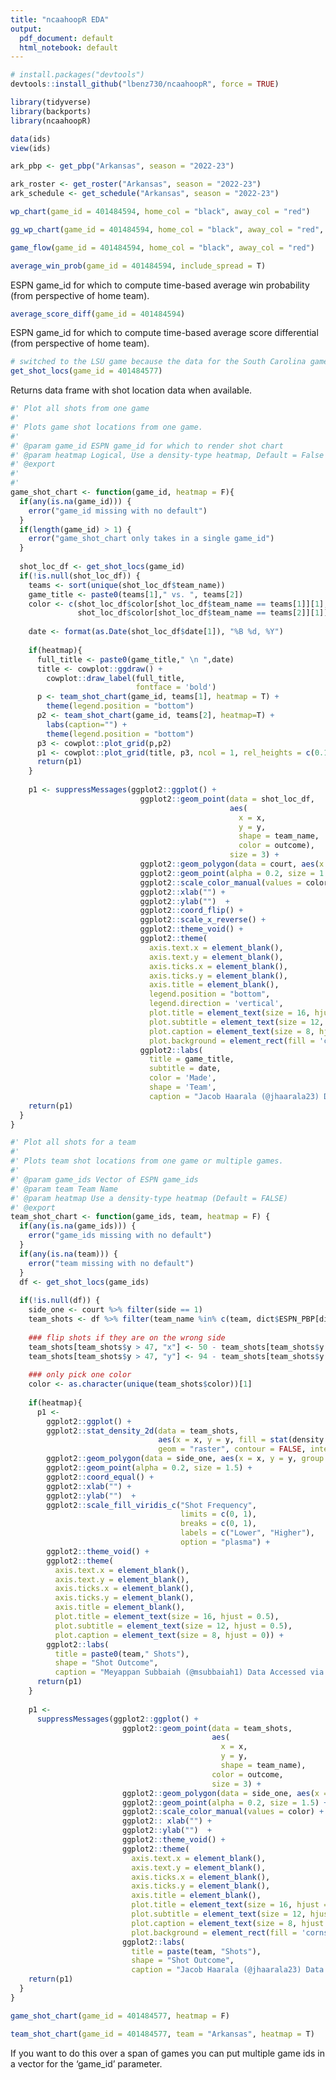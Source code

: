 ```yaml
---
title: "ncaahoopR EDA"
output:
  pdf_document: default
  html_notebook: default
---
```


```r
# install.packages("devtools")
devtools::install_github("lbenz730/ncaahoopR", force = TRUE)
```

```r
library(tidyverse)
library(backports)
library(ncaahoopR)
```

```r
data(ids)
view(ids)
```

```r
ark_pbp <- get_pbp("Arkansas", season = "2022-23")
```

```r
ark_roster <- get_roster("Arkansas", season = "2022-23")
ark_schedule <- get_schedule("Arkansas", season = "2022-23")
```

```r
wp_chart(game_id = 401484594, home_col = "black", away_col = "red")
```

```r
gg_wp_chart(game_id = 401484594, home_col = "black", away_col = "red", show_labels = T)
```

```r
game_flow(game_id = 401484594, home_col = "black", away_col = "red")
```

```r
average_win_prob(game_id = 401484594, include_spread = T)
```
ESPN game_id for which to compute time-based average win probability (from perspective of home team).


```r
average_score_diff(game_id = 401484594)
```

ESPN game_id for which to compute time-based average score differential (from perspective of home team).


```r
# switched to the LSU game because the data for the South Carolina game was not there yet
get_shot_locs(game_id = 401484577)
```
Returns data frame with shot location data when available.


```r
#' Plot all shots from one game
#'
#' Plots game shot locations from one game.
#'
#' @param game_id ESPN game_id for which to render shot chart
#' @param heatmap Logical, Use a density-type heatmap, Default = False
#' @export
#'
#'
game_shot_chart <- function(game_id, heatmap = F){
  if(any(is.na(game_id))) {
    error("game_id missing with no default")
  }
  if(length(game_id) > 1) {
    error("game_shot_chart only takes in a single game_id")
  }
  
  shot_loc_df <- get_shot_locs(game_id)
  if(!is.null(shot_loc_df)) {
    teams <- sort(unique(shot_loc_df$team_name))
    game_title <- paste0(teams[1]," vs. ", teams[2])
    color <- c(shot_loc_df$color[shot_loc_df$team_name == teams[1]][1],
               shot_loc_df$color[shot_loc_df$team_name == teams[2]][1])
    
    date <- format(as.Date(shot_loc_df$date[1]), "%B %d, %Y")
    
    if(heatmap){
      full_title <- paste0(game_title," \n ",date)
      title <- cowplot::ggdraw() +
        cowplot::draw_label(full_title,
                            fontface = 'bold')
      p <- team_shot_chart(game_id, teams[1], heatmap = T) +
        theme(legend.position = "bottom")
      p2 <- team_shot_chart(game_id, teams[2], heatmap=T) +
        labs(caption="") +
        theme(legend.position = "bottom")
      p3 <- cowplot::plot_grid(p,p2)
      p1 <- cowplot::plot_grid(title, p3, ncol = 1, rel_heights = c(0.1, 1))
      return(p1)
    }
    
    p1 <- suppressMessages(ggplot2::ggplot() +
                             ggplot2::geom_point(data = shot_loc_df,
                                                 aes(
                                                   x = x,
                                                   y = y,
                                                   shape = team_name,
                                                   color = outcome),
                                                 size = 3) +
                             ggplot2::geom_polygon(data = court, aes(x = x, y = y, group = group), col = "gray") +
                             ggplot2::geom_point(alpha = 0.2, size = 1.5) +
                             ggplot2::scale_color_manual(values = color) +
                             ggplot2::xlab("") +
                             ggplot2::ylab("")  +
                             ggplot2::coord_flip() +
                             ggplot2::scale_x_reverse() +
                             ggplot2::theme_void() +
                             ggplot2::theme(
                               axis.text.x = element_blank(),
                               axis.text.y = element_blank(),
                               axis.ticks.x = element_blank(),
                               axis.ticks.y = element_blank(),
                               axis.title = element_blank(),
                               legend.position = "bottom",
                               legend.direction = 'vertical',
                               plot.title = element_text(size = 16, hjust = 0.5),
                               plot.subtitle = element_text(size = 12, hjust = 0.5),
                               plot.caption = element_text(size = 8, hjust = 0),
                               plot.background = element_rect(fill = 'cornsilk')) +
                             ggplot2::labs(
                               title = game_title,
                               subtitle = date,
                               color = 'Made',
                               shape = 'Team',
                               caption = "Jacob Haarala (@jhaarala23) Data Accessed via ncaahoopR"))
    return(p1)
  }
}
```



```r
#' Plot all shots for a team
#'
#' Plots team shot locations from one game or multiple games.
#'
#' @param game_ids Vector of ESPN game_ids
#' @param team Team Name
#' @param heatmap Use a density-type heatmap (Default = FALSE)
#' @export
team_shot_chart <- function(game_ids, team, heatmap = F) {
  if(any(is.na(game_ids))) {
    error("game_ids missing with no default")
  }
  if(any(is.na(team))) {
    error("team missing with no default")
  }
  df <- get_shot_locs(game_ids)
  
  if(!is.null(df)) {
    side_one <- court %>% filter(side == 1)
    team_shots <- df %>% filter(team_name %in% c(team, dict$ESPN_PBP[dict$ESPN == team]))
    
    ### flip shots if they are on the wrong side
    team_shots[team_shots$y > 47, "x"] <- 50 - team_shots[team_shots$y > 47, "x"]
    team_shots[team_shots$y > 47, "y"] <- 94 - team_shots[team_shots$y > 47, "y"]
    
    ### only pick one color
    color <- as.character(unique(team_shots$color))[1]
    
    if(heatmap){
      p1 <-
        ggplot2::ggplot() +
        ggplot2::stat_density_2d(data = team_shots,
                                 aes(x = x, y = y, fill = stat(density / max(density))),
                                 geom = "raster", contour = FALSE, interpolate = TRUE, n = 200) +
        ggplot2::geom_polygon(data = side_one, aes(x = x, y = y, group = group), col = "gray") +
        ggplot2::geom_point(alpha = 0.2, size = 1.5) +
        ggplot2::coord_equal() +
        ggplot2::xlab("") +
        ggplot2::ylab("")  +
        ggplot2::scale_fill_viridis_c("Shot Frequency",
                                      limits = c(0, 1),
                                      breaks = c(0, 1),
                                      labels = c("Lower", "Higher"),
                                      option = "plasma") +
        ggplot2::theme_void() +
        ggplot2::theme(
          axis.text.x = element_blank(),
          axis.text.y = element_blank(),
          axis.ticks.x = element_blank(),
          axis.ticks.y = element_blank(),
          axis.title = element_blank(),
          plot.title = element_text(size = 16, hjust = 0.5),
          plot.subtitle = element_text(size = 12, hjust = 0.5),
          plot.caption = element_text(size = 8, hjust = 0)) +
        ggplot2::labs(
          title = paste0(team," Shots"),
          shape = "Shot Outcome",
          caption = "Meyappan Subbaiah (@msubbaiah1) Data Accessed via ncaahoopR")
      return(p1)
    }
    
    p1 <-
      suppressMessages(ggplot2::ggplot() +
                         ggplot2::geom_point(data = team_shots,
                                             aes(
                                               x = x,
                                               y = y,
                                               shape = team_name),
                                             color = outcome,
                                             size = 3) +
                         ggplot2::geom_polygon(data = side_one, aes(x = x, y = y, group = group), col = "gray") +
                         ggplot2::geom_point(alpha = 0.2, size = 1.5) +
                         ggplot2::scale_color_manual(values = color) +
                         ggplot2:: xlab("") +
                         ggplot2::ylab("")  +
                         ggplot2::theme_void() +
                         ggplot2::theme(
                           axis.text.x = element_blank(),
                           axis.text.y = element_blank(),
                           axis.ticks.x = element_blank(),
                           axis.ticks.y = element_blank(),
                           axis.title = element_blank(),
                           plot.title = element_text(size = 16, hjust = 0.5),
                           plot.subtitle = element_text(size = 12, hjust = 0.5),
                           plot.caption = element_text(size = 8, hjust = 0),
                           plot.background = element_rect(fill = 'cornsilk')) +
                         ggplot2::labs(
                           title = paste(team, "Shots"),
                           shape = "Shot Outcome",
                           caption = "Jacob Haarala (@jhaarala23) Data Accessed via ncaahoopR"))
    return(p1)
  }
}
```



```r
game_shot_chart(game_id = 401484577, heatmap = F)
```




```r
team_shot_chart(game_id = 401484577, team = "Arkansas", heatmap = T)
```

If you want to do this over a span of games you can put multiple game ids in a vector for the 'game_id' parameter.


